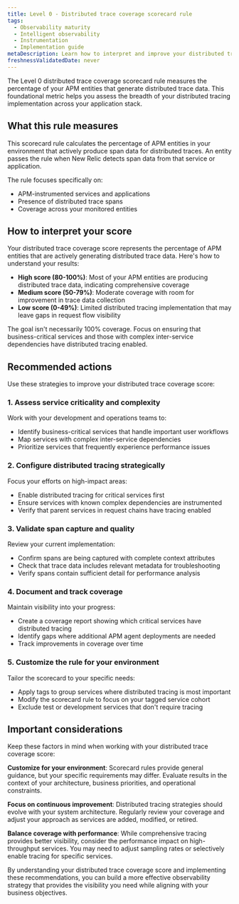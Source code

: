 ```yaml
---
title: Level 0 - Distributed trace coverage scorecard rule
tags:
  - Observability maturity
  - Intelligent observability
  - Instrumentation
  - Implementation guide
metaDescription: Learn how to interpret and improve your distributed trace coverage scorecard scores for better observability maturity.
freshnessValidatedDate: never
---
```


The Level 0 distributed trace coverage scorecard rule measures the percentage of your APM entities that generate distributed trace data. This foundational metric helps you assess the breadth of your distributed tracing implementation across your application stack.

## What this rule measures

This scorecard rule calculates the percentage of APM entities in your environment that actively produce span data for distributed traces. An entity passes the rule when New Relic detects span data from that service or application.

The rule focuses specifically on:
- APM-instrumented services and applications
- Presence of distributed trace spans
- Coverage across your monitored entities

## How to interpret your score

Your distributed trace coverage score represents the percentage of APM entities that are actively generating distributed trace data. Here's how to understand your results:

- **High score (80-100%)**: Most of your APM entities are producing distributed trace data, indicating comprehensive coverage
- **Medium score (50-79%)**: Moderate coverage with room for improvement in trace data collection
- **Low score (0-49%)**: Limited distributed tracing implementation that may leave gaps in request flow visibility

<Callout variant="tip">
  The goal isn't necessarily 100% coverage. Focus on ensuring that business-critical services and those with complex inter-service dependencies have distributed tracing enabled.
</Callout>

## Recommended actions

Use these strategies to improve your distributed trace coverage score:

### 1. Assess service criticality and complexity

Work with your development and operations teams to:
- Identify business-critical services that handle important user workflows
- Map services with complex inter-service dependencies
- Prioritize services that frequently experience performance issues

### 2. Configure distributed tracing strategically

Focus your efforts on high-impact areas:
- Enable distributed tracing for critical services first
- Ensure services with known complex dependencies are instrumented
- Verify that parent services in request chains have tracing enabled

### 3. Validate span capture and quality

Review your current implementation:
- Confirm spans are being captured with complete context attributes
- Check that trace data includes relevant metadata for troubleshooting
- Verify spans contain sufficient detail for performance analysis

### 4. Document and track coverage

Maintain visibility into your progress:
- Create a coverage report showing which critical services have distributed tracing
- Identify gaps where additional APM agent deployments are needed
- Track improvements in coverage over time

### 5. Customize the rule for your environment

Tailor the scorecard to your specific needs:
- Apply tags to group services where distributed tracing is most important
- Modify the scorecard rule to focus on your tagged service cohort
- Exclude test or development services that don't require tracing

## Important considerations

Keep these factors in mind when working with your distributed trace coverage score:

**Customize for your environment**: Scorecard rules provide general guidance, but your specific requirements may differ. Evaluate results in the context of your architecture, business priorities, and operational constraints.

**Focus on continuous improvement**: Distributed tracing strategies should evolve with your system architecture. Regularly review your coverage and adjust your approach as services are added, modified, or retired.

**Balance coverage with performance**: While comprehensive tracing provides better visibility, consider the performance impact on high-throughput services. You may need to adjust sampling rates or selectively enable tracing for specific services.

By understanding your distributed trace coverage score and implementing these recommendations, you can build a more effective observability strategy that provides the visibility you need while aligning with your business objectives.
